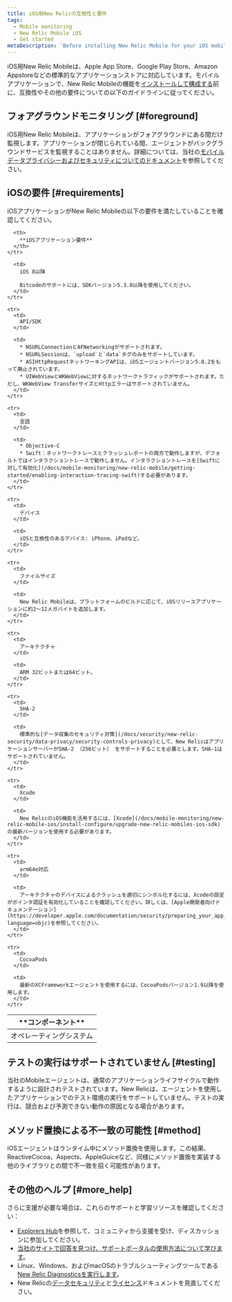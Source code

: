 ```yaml
---
title: iOS用New Relicの互換性と要件
tags:
  - Mobile monitoring
  - New Relic Mobile iOS
  - Get started
metaDescription: 'Before installing New Relic Mobile for your iOS mobile app, review these requirements.'
---
```


iOS用New Relic Mobileは、Apple App Store、Google Play Store、Amazon Appstoreなどの標準的なアプリケーションストアに対応しています。モバイルアプリケーションで、New Relic Mobileの機能を[インストールして構成する](/docs/mobile-monitoring/new-relic-mobile-ios/get-started/ios-installation-configuration)前に、互換性やその他の要件についての以下のガイドラインに従ってください。

## フォアグラウンドモニタリング [#foreground]

iOS用New Relic Mobileは、アプリケーションがフォアグラウンドにある間だけ監視します。アプリケーションが閉じられている間、エージェントがバックグラウンドサービスを監視することはありません。詳細については、当社の[モバイルデータプライバシーおよびセキュリティについてのドキュメント](/docs/mobile-monitoring/new-relic-mobile/get-started/security-mobile-apps)を参照してください。

## iOSの要件 [#requirements]

iOSアプリケーションがNew Relic Mobileの以下の要件を満たしていることを確認してください。

<table>
  <thead>
    <tr>
      <th width={200}>
        **コンポーネント**
      </th>

      <th>
        **iOSアプリケーション要件**
      </th>
    </tr>
  </thead>

  <tbody>
    <tr>
      <td>
        オペレーティングシステム
      </td>

      <td>
        iOS 8以降

        Bitcodeのサポートには、SDKバージョン5.3.0以降を使用してください。
      </td>
    </tr>

    <tr>
      <td>
        API/SDK
      </td>

      <td>
        * NSURLConnectionとAFNetworkingがサポートされます。
        * NSURLSessionは、`upload`と`data`タグのみをサポートしています。
        * ASIHttpRequestネットワーキングAPIは、iOSエージェントバージョン5.8.2をもって廃止されています。
        * UIWebViewとWKWebViewに対するネットワークトラフィックがサポートされます。ただし、WKWebView TransferサイズとHttpエラーはサポートされていません。
      </td>
    </tr>

    <tr>
      <td>
        言語
      </td>

      <td>
        * Objective-C
        * Swift：ネットワークトレースとクラッシュレポートの両方で動作しますが、デフォルトではインタラクショントレースで動作しません。インタラクショントレースを[Swiftに対して有効化](/docs/mobile-monitoring/new-relic-mobile/getting-started/enabling-interaction-tracing-swift)する必要があります。
      </td>
    </tr>

    <tr>
      <td>
        デバイス
      </td>

      <td>
        iOSと互換性のあるデバイス: iPhone、iPadなど。
      </td>
    </tr>

    <tr>
      <td>
        ファイルサイズ
      </td>

      <td>
        New Relic Mobileは、プラットフォームのビルドに応じて、iOSリリースアプリケーションに約2～12メガバイトを追加します。
      </td>
    </tr>

    <tr>
      <td>
        アーキテクチャ
      </td>

      <td>
        ARM 32ビットまたは64ビット。
      </td>
    </tr>

    <tr>
      <td>
        SHA-2
      </td>

      <td>
        標準的な[データ収集のセキュリティ対策](/docs/security/new-relic-security/data-privacy/security-controls-privacy)として、New RelicはアプリケーションサーバーがSHA-2 （256ビット） をサポートすることを必要とします。SHA-1はサポートされていません。
      </td>
    </tr>

    <tr>
      <td>
        Xcode
      </td>

      <td>
        New RelicのiOS機能を活用するには、[Xcode](/docs/mobile-monitoring/new-relic-mobile-ios/install-configure/upgrade-new-relic-mobiles-ios-sdk)の最新バージョンを使用する必要があります。
      </td>
    </tr>

    <tr>
      <td>
        arm64e対応
      </td>

      <td>
        アーキテクチャのデバイスによるクラッシュを適切にシンボル化するには、Xcodeの設定がポインタ認証を有効化していることを確認してください。詳しくは、[Apple開発者向けドキュメンテーション](https://developer.apple.com/documentation/security/preparing_your_app_to_work_with_pointer_authentication?language=objc)を参照してください。
      </td>
    </tr>

    <tr>
      <td>
        CocoaPods
      </td>

      <td>
        最新のXCFrameworkエージェントを使用するには、CocoaPodsバージョン1.9以降を使用します。
      </td>
    </tr>
  </tbody>
</table>

## テストの実行はサポートされていません [#testing]

当社のMobileエージェントは、通常のアプリケーションライフサイクルで動作するように設計されテストされています。New Relicは、エージェントを使用したアプリケーションでのテスト環境の実行をサポートしていません。テストの実行は、競合および予測できない動作の原因となる場合があります。

## メソッド置換による不一致の可能性 [#method]

iOSエージェントはランタイム中にメソッド置換を使用します。この結果、ReactiveCocoa、Aspects、AppleGuiceなど、同様にメソッド置換を実装する他のライブラリとの間で不一致を招く可能性があります。

## その他のヘルプ [#more_help]

さらに支援が必要な場合は、これらのサポートと学習リソースを確認してください：

* [Explorers Hub](https://discuss.newrelic.com/)を参照して、コミュニティから支援を受け、ディスカッションに参加してください。
* [当社のサイトで回答を見つけ、サポートポータルの使用方法について学びます](/docs/using-new-relic/welcome-new-relic/get-started/find-help-use-support-portal)。
* Linux、Windows、およびmacOSのトラブルシューティングツールである[New Relic Diagnosticsを実行します](/docs/using-new-relic/cross-product-functions/troubleshooting/new-relic-diagnostics)。
* New Relicの[データセキュリティ](/docs/security)と[ライセンス](/docs/licenses)ドキュメントを見直してください。
